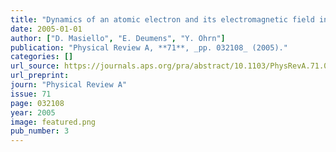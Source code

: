 ```yaml
---
title: "Dynamics of an atomic electron and its electromagnetic field in a cavity"
date: 2005-01-01
author: ["D. Masiello", "E. Deumens", "Y. Ohrn"]
publication: "Physical Review A, **71**, _pp. 032108_ (2005)."
categories: []
url_source: https://journals.aps.org/pra/abstract/10.1103/PhysRevA.71.032108
url_preprint: 
journ: "Physical Review A"
issue: 71
page: 032108
year: 2005
image: featured.png
pub_number: 3
---
```

